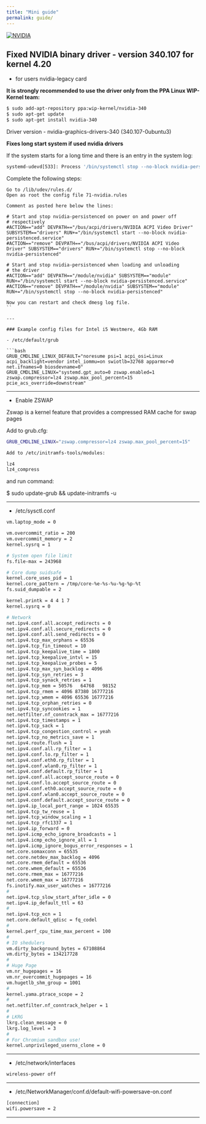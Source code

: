 ```yaml
---
title: "Mini guide"
permalink: guide/
---
```


[![NVIDIA](./images/nv_drivers.jpeg)]()


## Fixed NVIDIA binary driver - version 340.107 for kernel 4.20

 - for users nvidia-legacy card

**It is strongly recommended to use the driver only from the PPA Linux WIP-Kernel team:**

```bash
$ sudo add-apt-repository ppa:wip-kernel/nvidia-340
$ sudo apt-get update
$ sudo apt-get install nvidia-340
```

Driver version - nvidia-graphics-drivers-340 (340.107-0ubuntu3)


**Fixes long start system if used nvidia drivers**


If the system starts for a long time and there is an entry in the system log:

```bash
systemd-udevd[533]: Process '/bin/systemctl stop --no-block nvidia-persistenced' failed with exit code 5
```

Complete the following steps:

```
Go to /lib/udev/rules.d/
Open as root the config file 71-nvidia.rules

Comment as posted here below the lines:

# Start and stop nvidia-persistenced on power on and power off
# respectively
#ACTION=="add" DEVPATH=="/bus/acpi/drivers/NVIDIA ACPI Video Driver" SUBSYSTEM=="drivers" RUN+="/bin/systemctl start --no-block nvidia-persistenced.service"
#ACTION=="remove" DEVPATH=="/bus/acpi/drivers/NVIDIA ACPI Video Driver" SUBSYSTEM=="drivers" RUN+="/bin/systemctl stop --no-block nvidia-persistenced"

# Start and stop nvidia-persistenced when loading and unloading
# the driver
#ACTION=="add" DEVPATH=="/module/nvidia" SUBSYSTEM=="module" RUN+="/bin/systemctl start --no-block nvidia-persistenced.service"
#ACTION=="remove" DEVPATH=="/module/nvidia" SUBSYSTEM=="module" RUN+="/bin/systemctl stop --no-block nvidia-persistenced"

Now you can restart and check dmesg log file.
``

---

### Example config files for Intel i5 Westmere, 4Gb RAM 

- /etc/default/grub

```bash
GRUB_CMDLINE_LINUX_DEFAULT="noresume psi=1 acpi_osi=Linux acpi_backlight=vendor intel_iommu=on swiotlb=32768 apparmor=0 net.ifnames=0 biosdevname=0"
GRUB_CMDLINE_LINUX="systemd.gpt_auto=0 zswap.enabled=1 zswap.compressor=lz4 zswap.max_pool_percent=15 pcie_acs_override=downstream"
```

---

- Enable ZSWAP 

Zswap is a kernel feature that provides a compressed RAM cache for swap pages

Add to grub.cfg:

```bash
GRUB_CMDLINE_LINUX="zswap.compressor=lz4 zswap.max_pool_percent=15"

Add to /etc/initramfs-tools/modules:

lz4
lz4_compress
```

and run command:

$ sudo  update-grub && update-initramfs -u

---

- /etc/sysctl.conf

```bash
vm.laptop_mode = 0

vm.overcommit_ratio = 200 
vm.overcommit_memory = 2
kernel.sysrq = 1

# System open file limit
fs.file-max = 243968

# Core dump suidsafe
kernel.core_uses_pid = 1
kernel.core_pattern = /tmp/core-%e-%s-%u-%g-%p-%t
fs.suid_dumpable = 2

kernel.printk = 4 4 1 7
kernel.sysrq = 0

# Network
net.ipv4.conf.all.accept_redirects = 0
net.ipv4.conf.all.secure_redirects = 0
net.ipv4.conf.all.send_redirects = 0
net.ipv4.tcp_max_orphans = 65536
net.ipv4.tcp_fin_timeout = 10
net.ipv4.tcp_keepalive_time = 1800
net.ipv4.tcp_keepalive_intvl = 15
net.ipv4.tcp_keepalive_probes = 5
net.ipv4.tcp_max_syn_backlog = 4096
net.ipv4.tcp_syn_retries = 3
net.ipv4.tcp_synack_retries = 1
net.ipv4.tcp_mem = 50576   64768   98152
net.ipv4.tcp_rmem = 4096 87380 16777216
net.ipv4.tcp_wmem = 4096 65536 16777216
net.ipv4.tcp_orphan_retries = 0
net.ipv4.tcp_syncookies = 1
net.netfilter.nf_conntrack_max = 16777216
net.ipv4.tcp_timestamps = 1
net.ipv4.tcp_sack = 1
net.ipv4.tcp_congestion_control = yeah
net.ipv4.tcp_no_metrics_save = 1
net.ipv4.route.flush = 1
net.ipv4.conf.all.rp_filter = 1
net.ipv4.conf.lo.rp_filter = 1
net.ipv4.conf.eth0.rp_filter = 1
net.ipv4.conf.wlan0.rp_filter = 1
net.ipv4.conf.default.rp_filter = 1
net.ipv4.conf.all.accept_source_route = 0
net.ipv4.conf.lo.accept_source_route = 0
net.ipv4.conf.eth0.accept_source_route = 0
net.ipv4.conf.wlan0.accept_source_route = 0
net.ipv4.conf.default.accept_source_route = 0
net.ipv4.ip_local_port_range = 1024 65535
net.ipv4.tcp_tw_reuse = 1
net.ipv4.tcp_window_scaling = 1
net.ipv4.tcp_rfc1337 = 1
net.ipv4.ip_forward = 0
net.ipv4.icmp_echo_ignore_broadcasts = 1
net.ipv4.icmp_echo_ignore_all = 1
net.ipv4.icmp_ignore_bogus_error_responses = 1
net.core.somaxconn = 65535
net.core.netdev_max_backlog = 4096
net.core.rmem_default = 65536
net.core.wmem_default = 65536
net.core.rmem_max = 16777216
net.core.wmem_max = 16777216
fs.inotify.max_user_watches = 16777216
#
net.ipv4.tcp_slow_start_after_idle = 0
net.ipv4.ip_default_ttl = 63
#
net.ipv4.tcp_ecn = 1
net.core.default_qdisc = fq_codel
#
kernel.perf_cpu_time_max_percent = 100
#
# IO shedulers
vm.dirty_background_bytes = 67108864
vm.dirty_bytes = 134217728
#
# Huge Page
vm.nr_hugepages = 16
vm.nr_overcommit_hugepages = 16
vm.hugetlb_shm_group = 1001
#
kernel.yama.ptrace_scope = 2
#
net.netfilter.nf_conntrack_helper = 1
#
# LKRG
lkrg.clean_message = 0
lkrg.log_level = 3
#
# For Chromium sandbox use!
kernel.unprivileged_userns_clone = 0
```

---

- /etc/network/interfaces

```bash
wireless-power off
```

---

- /etc/NetworkManager/conf.d/default-wifi-powersave-on.conf

```bash
[connection]
wifi.powersave = 2
```

---

